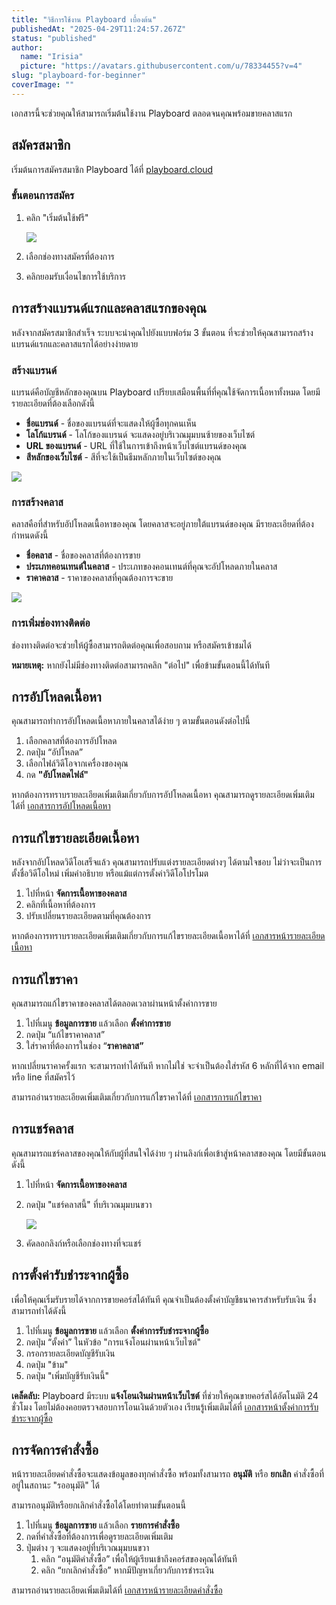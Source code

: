 ```yaml
---
title: "วิธีการใช้งาน Playboard เบื้องต้น"
publishedAt: "2025-04-29T11:24:57.267Z"
status: "published"
author:
  name: "Irisia"
  picture: "https://avatars.githubusercontent.com/u/78334455?v=4"
slug: "playboard-for-beginner"
coverImage: ""
---
```


เอกสารนี้จะช่วยคุณให้สามารถเริ่มต้นใช้งาน Playboard ตลอดจนคุณพร้อมขายคลาสแรก

## สมัครสมาชิก

เริ่มต้นการสมัครสมาชิก Playboard ได้ที่ [playboard.cloud](http://playboard.cloud)

### ขั้นตอนการสมัคร

1. คลิก "เริ่มต้นใช้ฟรี"

   ![](https://document-assets.st-th-1.byteark.com/playboard-beginner%2Fhome-page.png)

2. เลือกช่องทางสมัครที่ต้องการ

3. คลิกยอมรับเงื่อนไขการใช้บริการ

## การสร้างแบรนด์แรกและคลาสแรกของคุณ

หลังจากสมัครสมาชิกสำเร็จ ระบบจะนำคุณไปยังแบบฟอร์ม 3 ขั้นตอน ที่จะช่วยให้คุณสามารถสร้างแบรนด์แรกและคลาสแรกได้อย่างง่ายดาย

### สร้างแบรนด์

แบรนด์คือบัญชีหลักของคุณบน Playboard เปรียบเสมือนพื้นที่ที่คุณใช้จัดการเนื้อหาทั้งหมด โดยมีรายละเอียดที่ต้องเลือกดังนี้

- **ชื่อแบรนด์** - ชื่อของแบรนด์ที่จะแสดงให้ผู้ซื้อทุกคนเห็น
- **โลโก้แบรนด์** - โลโก้ของแบรนด์ จะแสดงอยู่บริเวณมุมบนซ้ายของเว็บไซต์
- **URL ของแบรนด์** - URL ที่ใช้ในการเข้าถึงหน้าเว็บไซต์แบรนด์ของคุณ
- **สีหลักของเว็บไซต์** - สีที่จะใช้เป็นธีมหลักภายในเว็บไซต์ของคุณ

![](https://document-assets.st-th-1.byteark.com/playboard-beginner%2Fcreate-brand.png)

### การสร้างคลาส

คลาสคือที่สำหรับอัปโหลดเนื้อหาของคุณ โดยคลาสจะอยู่ภายใต้แบรนด์ของคุณ มีรายละเอียดที่ต้องกำหนดดังนี้

- **ชื่อคลาส** - ชื่อของคลาสที่ต้องการขาย
- **ประเภทคอนเทนต์ในคลาส** - ประเภทของคอนเทนต์ที่คุณจะอัปโหลดภายในคลาส
- **ราคาคลาส** - ราคาของคลาสที่คุณต้องการจะขาย

![](https://document-assets.st-th-1.byteark.com/playboard-beginner%2Fcreate-course.png)

### การเพิ่มช่องทางติดต่อ

ช่องทางติดต่อจะช่วยให้ผู้ซื้อสามารถติดต่อคุณเพื่อสอบถาม หรือสมัครเข้าชมได้

**หมายเหตุ:** หากยังไม่มีช่องทางติดต่อสามารถคลิก "ต่อไป" เพื่อข้ามขั้นตอนนี้ได้ทันที

## การอัปโหลดเนื้อหา

คุณสามารถทำการอัปโหลดเนื้อหาภายในคลาสได้ง่าย ๆ ตามขั้นตอนดังต่อไปนี้

1. เลือกคลาสที่ต้องการอัปโหลด
2. กดปุ่ม “อัปโหลด”
3. เลือกไฟล์วิดีโอจากเครื่องของคุณ
4. กด **"อัปโหลดไฟล์"**

หากต้องการทราบรายละเอียดเพิ่มเติมเกี่ยวกับการอัปโหลดเนื้อหา คุณสามารถดูรายละเอียดเพิ่มเติมได้ที่ [เอกสารการอัปโหลดเนื้อหา](https://docs.playboard-develop-1.poring.arkcube.com/docs/upload-video)

## การแก้ไขรายละเอียดเนื้อหา

หลังจากอัปโหลดวิดีโอเสร็จแล้ว คุณสามารถปรับแต่งรายละเอียดต่างๆ ได้ตามใจชอบ ไม่ว่าจะเป็นการตั้งชื่อวิดีโอใหม่ เพิ่มคำอธิบาย หรือแม้แต่การตั้งค่าวิดีโอโปรโมต

1. ไปที่หน้า **จัดการเนื้อหาของคลาส**
2. คลิกที่เนื้อหาที่ต้องการ
3. ปรับเปลี่ยนรายละเอียดตามที่คุณต้องการ

หากต้องการทราบรายละเอียดเพิ่มเติมเกี่ยวกับการแก้ไขรายละเอียดเนื้อหาได้ที่ [เอกสารหน้ารายละเอียดเนื้อหา](https://docs.playboard-develop-1.poring.arkcube.com/docs/video-setting)

## การแก้ไขราคา

คุณสามารถแก้ไขราคาของคลาสได้ตลอดเวลาผ่านหน้าตั้งค่าการขาย

1. ไปที่เมนู **ข้อมูลการขาย** แล้วเลือก **ตั้งค่าการขาย**
2. กดปุ่ม “แก้ไขราคาคลาส”
3. ใส่ราคาที่ต้องการในช่อง “**ราคาคลาส”**

หากเปลี่ยนราคาครั้งแรก จะสามารถทำได้ทันที หากไม่ใช่ จะจำเป็นต้องใส่รหัส 6 หลักที่ได้จาก email หรือ line ที่สมัครไว้

สามารถอ่านรายละเอียดเพิ่มเติมเกี่ยวกับการแก้ไขราคาได้ที่ [เอกสารการแก้ไขราคา](https://docs.playboard-develop-1.poring.arkcube.com/docs/change-course-price)

## การแชร์คลาส

คุณสามารถแชร์คลาสของคุณให้กับผู้ที่สนใจได้ง่าย ๆ ผ่านลิงก์เพื่อเข้าสู่หน้าคลาสของคุณ โดยมีขั้นตอนดังนี้

1. ไปที่หน้า **จัดการเนื้อหาของคลาส**
2. กดปุ่ม "แชร์คลาสนี้" ที่บริเวณมุมบนขวา

   ![](https://document-assets.st-th-1.byteark.com/playboard-beginner%2Fshare-class-button.png)

3. คัดลอกลิงก์หรือเลือกช่องทางที่จะแชร์

## การตั้งค่ารับชำระจากผู้ซื้อ

เพื่อให้คุณเริ่มรับรายได้จากการขายคอร์สได้ทันที คุณจำเป็นต้องตั้งค่าบัญชีธนาคารสำหรับรับเงิน ซึ่งสามารถทำได้ดังนี้

1. ไปที่เมนู **ข้อมูลการขาย** แล้วเลือก **ตั้งค่าการรับชำระจากผู้ซื้อ**
2. กดปุ่ม “ตั้งค่า” ในหัวข้อ "การแจ้งโอนผ่านหน้าเว็บไซต์"
3. กรอกรายละเอียดบัญชีรับเงิน
4. กดปุ่ม "ข้าม"
5. กดปุ่ม "เพิ่มบัญชีรับเงินนี้"

**เคล็ดลับ:** Playboard มีระบบ **แจ้งโอนเงินผ่านหน้าเว็บไซต์** ที่ช่วยให้คุณขายคอร์สได้อัตโนมัติ 24 ชั่วโมง โดยไม่ต้องคอยตรวจสอบการโอนเงินด้วยตัวเอง เรียนรู้เพิ่มเติมได้ที่ [เอกสารหน้าตั้งค่าการรับชำระจากผู้ซื้อ](https://docs.playboard-develop-1.poring.arkcube.com/docs/payment-setting)

## การจัดการคำสั่งซื้อ

หน้ารายละเอียดคำสั่งซื้อจะแสดงข้อมูลของทุกคำสั่งซื้อ พร้อมทั้งสามารถ **อนุมัติ** หรือ **ยกเลิก** คำสั่งซื้อที่อยู่ในสถานะ "รออนุมัติ" ได้

สามารถอนุมัติหรือยกเลิกคำสั่งซื้อได้โดยทำตามขั้นตอนนี้

1. ไปที่เมนู **ข้อมูลการขาย** แล้วเลือก **รายการคำสั่งซื้อ**
2. กดที่คำสั่งซื้อที่ต้องการเพื่อดูรายละเอียดเพิ่มเติม
3. ปุ่มต่าง ๆ จะแสดงอยู่ที่บริเวณมุมบนขวา
   1. คลิก “อนุมัติคำสั่งซื้อ” เพื่อให้ผู้เรียนเข้าถึงคอร์สของคุณได้ทันที
   2. คลิก “ยกเลิกคำสั่งซื้อ” หากมีปัญหาเกี่ยวกับการชำระเงิน

สามารถอ่านรายละเอียดเพิ่มเติมได้ที่ [เอกสารหน้ารายละเอียดคำสั่งซื้อ](https://docs.playboard-develop-1.poring.arkcube.com/docs/order-detail)
